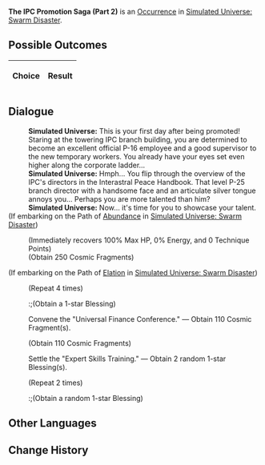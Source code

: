 {{Simulated Universe Event Infobox
|title         = The IPC Promotion Saga (Part 2)
|image         = Random Event Bond.png
|type          =
|domains_su    = 
|domains_ext   = 
|domains_swarm = Occurrence
|domains_gng   = 
|requirements  =
|prev          = {{tx}}
|next          = {{tx}}
|indexRewards  =
|characters    = 
}}
'''The IPC Promotion Saga (Part 2)''' is an [[Simulated Universe/Occurrence|Occurrence]] in [[Simulated Universe: Swarm Disaster]].

==Possible Outcomes==
{| class="article-table"
!Choice
!Result

|}

<!--
==Gameplay Notes==

-->
==Dialogue==
{{Dialogue Start}}
:'''Simulated Universe:''' This is your first day after being promoted! Staring at the towering IPC branch building, you are determined to become an excellent official P-16 employee and a good supervisor to the new temporary workers. You already have your eyes set even higher along the corporate ladder...
:'''Simulated Universe:''' Hmph... You flip through the overview of the IPC's directors in the Interastral Peace Handbook. That level P-25 branch director with a handsome face and an articulate silver tongue annoys you... Perhaps you are more talented than him?
:'''Simulated Universe:''' Now... it's time for you to showcase your talent.
;(If embarking on the Path of [[Simulated Universe/Paths#Abundance|Abundance]] in [[Simulated Universe: Swarm Disaster]])
:{{SU Special Dialogue|Abundance|Care for the physical and mental health of the temporary workers.|Receive 250 Cosmic Fragments: All characters restore HP equal to 100% of their respective max HP.}}
:;(Immediately recovers 100% Max HP, 0% Energy, and 0 Technique Points)
:;(Obtain 250 Cosmic Fragments)
;(If embarking on the Path of [[Simulated Universe/Paths#Elation|Elation]] in [[Simulated Universe: Swarm Disaster]])
:{{SU Special Dialogue|Elation|Fully book the following week with the Interspecies Bonding Party!|Obtain 4 Blessing(s) of 1-star rarity.}}
:;(Repeat 4 times)
::;(Obtain a 1-star Blessing)
:{{DIcon|Star}} Convene the "Universal Finance Conference." &mdash; Obtain 110 Cosmic Fragment(s).
:;(Obtain 110 Cosmic Fragments)
:{{DIcon|Star}} Settle the "Expert Skills Training." &mdash; Obtain 2 random 1-star Blessing(s).
:;(Repeat 2 times)
::;(Obtain a random 1-star Blessing)
{{Dialogue End}}

==Other Languages==
{{Other Languages
|en   = The IPC Promotion Saga (Part 2)
|zhs  = 星际和平公司「升职记」（其二）
|zht  = 星際和平公司「升職記」（其二）
|ja   = スターピースカンパニー「{{Rubi|昇進記|しょうしんき}}」（2）
|ko   = 스타피스 컴퍼니 「승진기」 (2)
|es   = La saga del ascenso de la Corporación II
|fr   = Saga de la CPI (partie&nbsp;2)
|ru   = Сага о карьере в КММ II
|th   = "บันทึกการเลื่อนตำแหน่ง" องค์กรสันติภาพแห่งดวงดาว (2)
|vi   = Công Ty Hành Tinh Hòa Bình "Nhật Ký Thăng Chức" 2
|de   = Die IFK-Beförderungsgeschichte (Teil 2)
|id   = Kisah Promosi IPC (2)
|pt   = A Saga de Promoção da CPI (Parte 2)
}}

==Change History==
{{Change History|1.3}}
